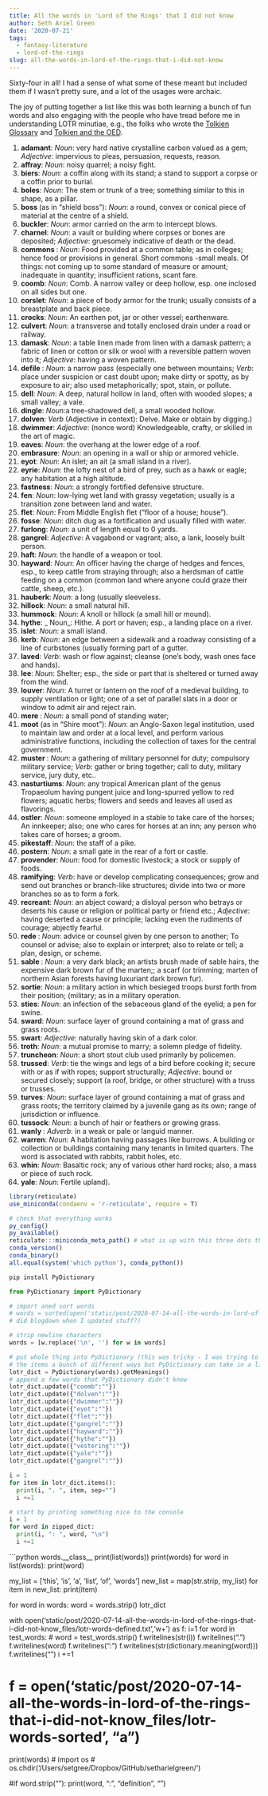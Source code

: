 ```yaml
---
title: All the words in 'Lord of the Rings' that I did not know
author: Seth Ariel Green
date: '2020-07-21'
tags:
  - fantasy-literature
  - lord-of-the-rings
slug: all-the-words-in-lord-of-the-rings-that-i-did-not-know
---
```


Sixty-four in all! I had a sense of what some of these meant but included them if I wasn't pretty sure, and a lot of the usages were archaic.

The joy of putting together a list like this was both learning a bunch of fun words and also engaging with the people who have tread before me in understanding LOTR minutiae, e.g., the folks who wrote the [Tolkien Glossary](http://www.tolkienenglishglossary.com/Lord_of__The_Rings/Lord_of_the_Rings_T_-_Z/lord_of_the_rings_t_-_z.html) and [Tolkien and the OED](https://www.oed.com/applib/newsitem/30/tolkien-and-the-oed).

1. **adamant**: _Noun_: very hard native crystalline carbon valued as a gem; _Adjective_: impervious to pleas, persuasion, requests, reason.
2. **affray**: _Noun_: noisy quarrel; a noisy fight.
3. **biers**: _Noun_: a coffin along with its stand; a stand to support a corpse or a coffin prior to burial.
4. **boles**: _Noun_: The stem or trunk of a tree; something similar to this in shape, as a pillar.
5. **boss ** (as in "shield boss"): _Noun_: a round, convex or conical piece of material at the centre of a shield.
6. **buckler**: _Noun_: armor carried on the arm to intercept blows.
7. **charnel**: _Noun_: a vault or building where corpses or bones are deposited; _Adjective_: gruesomely indicative of death or the dead.
8. **commons **: _Noun_: Food provided at a common table; as in colleges; hence food or provisions in general. Short commons -small meals. Of things: not coming up to some standard of measure or amount; inadequate in quantity; insufficient rations, scant fare.
9. **coomb**: _Noun_: Comb. A narrow valley or deep hollow, esp. one inclosed on all sides but one.
10. **corslet**: _Noun_: a piece of body armor for the trunk; usually consists of a breastplate and back piece.
11. **crocks**: _Noun_: An earthen pot, jar or other vessel; earthenware.
12. **culvert**: _Noun_: a transverse and totally enclosed drain under a road or railway.
13. **damask**: _Noun_: a table linen made from linen with a damask pattern; a fabric of linen or cotton or silk or wool with a reversible pattern woven into it; _Adjective_: having a woven pattern.
14. **defile **: _Noun_: a narrow pass (especially one between mountains; _Verb_: place under suspicion or cast doubt upon; make dirty or spotty, as by exposure to air; also used metaphorically; spot, stain, or pollute.
15. **dell**: _Noun_: A deep, natural hollow in land, often with wooded slopes; a small valley; a vale.
16. **dingle**: _Noun_:a tree-shadowed dell, a small wooded hollow.
17. **dolven**: _Verb_ (Adjective in context): Delve. Make or obtain by digging.)
18. **dwimmer**: _Adjective_: (nonce word) Knowledgeable, crafty, or skilled in the art of magic.
19. **eaves**: _Noun_: the overhang at the lower edge of a roof.
20. **embrasure**: _Noun_: an opening in a wall or ship or armored vehicle.
21. **eyot**: _Noun_: An islet; an ait (a small island in a river).
22. **eyrie**: _Noun_: the lofty nest of a bird of prey, such as a hawk or eagle; any habitation at a high altitude.
23. **fastness**: _Noun_: a strongly fortified defensive structure.
24. **fen**: _Noun_: low-lying wet land with grassy vegetation; usually is a transition zone between land and water.
25. **flet**: _Noun_: From Middle English flet (“floor of a house; house”).
26. **fosse**: _Noun_: ditch dug as a fortification and usually filled with water.
27. **furlong**: _Noun_: a unit of length equal to 0 yards.
28. **gangrel**: _Adjective_: A vagabond or vagrant; also, a lank, loosely built person.
29. **haft**: _Noun_: the handle of a weapon or tool.
30. **hayward**: _Noun_: An officer having the charge of hedges and fences, esp., to keep cattle from straying through; also a herdsman of cattle feeding on a common (common land where anyone could graze their cattle, sheep, etc.).
31. **hauberk**: _Noun_: a long (usually sleeveless.
32. **hillock**: _Noun_: a small natural hill.
33. **hummock**: _Noun_: A knoll or hillock (a small hill or mound).
34. **hythe**: _ Noun_: Hithe. A port or haven; esp., a landing place on a river.
35. **islet**: _Noun_: a small island.
36. **kerb**: _Noun_: an edge between a sidewalk and a roadway consisting of a line of curbstones (usually forming part of a gutter.
37. **laved**: _Verb_: wash or flow against; cleanse (one's body, wash ones face and hands).
38. **lee**: _Noun_: Shelter; esp., the side or part that is sheltered or turned away from the wind.
39. **louver**: _Noun_: A turret or lantern on the roof of a medieval building, to supply ventilation or light; one of a set of parallel slats in a door or window to admit air and reject rain.
40. **mere **: _Noun_: a small pond of standing water; 
41. **moot** (as in "Shire moot"): _Noun_: an Anglo-Saxon legal institution, used to maintain law and order at a local level, and perform various administrative functions, including the collection of taxes for the central government.
42. **muster **: _Noun_: a gathering of military personnel for duty; compulsory military service; _Verb_: gather or bring together; call to duty, military service, jury duty, etc..
43. **nasturtiums**: _Noun_: any tropical American plant of the genus Tropaeolum having pungent juice and long-spurred yellow to red flowers; aquatic herbs; flowers and seeds and leaves all used as flavorings.
44. **ostler**: _Noun_: someone employed in a stable to take care of the horses; An innkeeper; also; one who cares for horses at an inn; any person who takes care of horses; a groom.
45. **pikestaff**: _Noun_: the staff of a pike.
46. **postern**: _Noun_: a small gate in the rear of a fort or castle.
47. **provender**: _Noun_: food for domestic livestock; a stock or supply of foods.
48. **ramifying**: _Verb_: have or develop complicating consequences; grow and send out branches or branch-like structures; divide into two or more branches so as to form a fork.
49. **recreant**: _Noun_: an abject coward; a disloyal person who betrays or deserts his cause or religion or political party or friend etc.; _Adjective_: having deserted a cause or principle; lacking even the rudiments of courage; abjectly fearful.
50. **rede **: _Noun_: advice or counsel given by one person to another; To counsel or advise; also to explain or interpret; also to relate or tell; a plan, design, or scheme.
51. **sable **: _Noun_:  a very dark black; an artists brush made of sable hairs, the expensive dark brown fur of the marten;; a scarf (or trimming; marten of northern Asian forests having luxuriant dark brown fur).
52. **sortie**: _Noun_: a military action in which besieged troops burst forth from their position; (military; as in a military operation.
53. **sties**: _Noun_: an infection of the sebaceous gland of the eyelid; a pen for swine.
54. **sward**: _Noun_: surface layer of ground containing a mat of grass and grass roots.
55. **swart**: _Adjective_: naturally having skin of a dark color.
56. **troth**: _Noun_: a mutual promise to marry; a solemn pledge of fidelity.
57. **truncheon**: _Noun_: a short stout club used primarily by policemen.
58. **trussed**: _Verb_: tie the wings and legs of a bird before cooking it; secure with or as if with ropes; support structurally; _Adjective_: bound or secured closely; support (a roof, bridge, or other structure) with a truss or trusses.
59. **turves**: _Noun_: surface layer of ground containing a mat of grass and grass roots; the territory claimed by a juvenile gang as its own; range of jurisdiction or influence.
60. **tussock**: _Noun_: a bunch of hair or feathers or growing grass.
61. **wanly **: _Adverb_: in a weak or pale or languid manner.
62. **warren**: _Noun_: A habitation having passages like burrows. A building or collection or buildings containing many tenants in limited quarters. The word is associated with rabbits, rabbit holes, etc.
63. **whin**: _Noun_: Basaltic rock; any of various other hard rocks; also, a mass or piece of such rock.
64. **yale**: _Noun_: Fertile upland).



```r
library(reticulate)
use_miniconda(condaenv = 'r-reticulate', require = T)

# check that everything works
py_config()
py_available()
reticulate:::miniconda_meta_path() # what is up with this three dots thing?
conda_version()
conda_binary()
all.equal(system('which python'), conda_python()) 
```


```bash
pip install PyDictionary
```

 
```python
from PyDictionary import PyDictionary

# import aned sort words
# words = sorted(open('static/post/2020-07-14-all-the-words-in-lord-of-the-rings-that-i-did-not-know_files/lotr-words')) # this doesn't exist anymore (did I delete it or 
# did blogdown when I updated stuff?)

# strip newline characters
words = [w.replace('\n', '') for w in words]

# put whole thing into PyDictionary (this was tricky - I was trying to loop over
# the items a bunch of different ways but PyDictionary can take in a list input)
lotr_dict = PyDictionary(words).getMeanings()
# append a few words that PyDictionary didn't know
lotr_dict.update({"coomb":""})
lotr_dict.update({"dolven":""})
lotr_dict.update({"dwimmer":""})
lotr_dict.update({"eyot":""})
lotr_dict.update({"flet":""})
lotr_dict.update({"gangrel":""})
lotr_dict.update({"hayward":""})
lotr_dict.update({"hythe":""})
lotr_dict.update({"vestering":""})
lotr_dict.update({"yale":""})
lotr_dict.update({"gangrel":""})

i = 1
for item in lotr_dict.items():
  print(i, ". ", item, sep="")
  i +=1

# start by printing something nice to the console
i = 1
for word in zipped_dict:
  print(i, ": ", word, "\n")
  i +=1

```



```python
words.__class__
print(list(words))
print(words) 
for word in list(words):
  print(word)

my_list = ['this\n', 'is\n', 'a\n', 'list\n', 'of\n', 'words\n']
new_list = map(str.strip, my_list)
for item in new_list:
  print(item)

for word in words:
  word = words.strip()
  lotr_dict

with open('static/post/2020-07-14-all-the-words-in-lord-of-the-rings-that-i-did-not-know_files/lotr-words-defined.txt','w+') as f:
  i=1
  for word in test_words:
#    word = test_words.strip()
    f.writelines(str(i))
    f.writelines(". ")
    f.writelines(word)
    f.writelines(": ")
    f.writelines(str(dictionary.meaning(word)))
    f.writelines("\n")
    i +=1

# f = open('static/post/2020-07-14-all-the-words-in-lord-of-the-rings-that-i-did-not-know_files/lotr-words-sorted', "a")
print(words)
# import os
# os.chdir('/Users/setgree/Dropbox/GitHub/setharielgreen/')

  #if word.strip("\n"):
    print(word, ":", "definition", "\n")